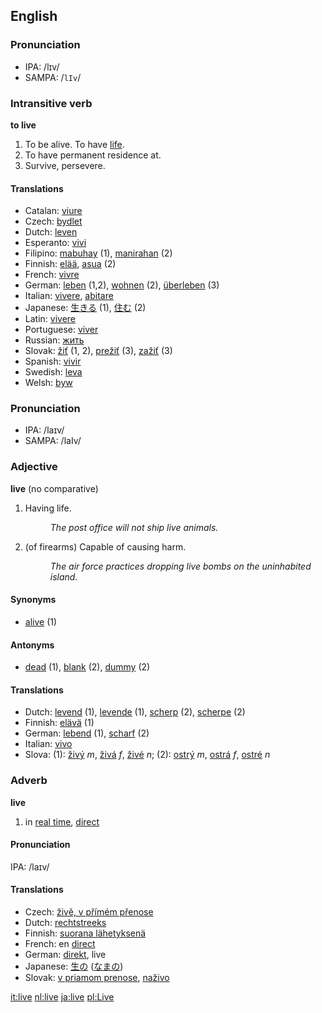 ==English==
===Pronunciation===
*IPA: /lɪv/
*SAMPA: /<tt>lIv</tt>/

===Intransitive verb===
'''to live'''

#To be alive.  To have [[life]].
#To have permanent residence at.
#Survive, persevere.

====Translations====
*Catalan: [[viure]]
*Czech: [[bydlet]]
*Dutch: [[leven]]
*Esperanto: [[vivi]]
*Filipino: [[mabuhay]] (1), [[manirahan]] (2)
*Finnish: [[elää]], [[asua]] (2)
*French: [[vivre]]
*German: [[leben]] (1,2), [[wohnen]] (2), [[überleben]] (3)
*Italian: [[vivere]], [[abitare]]
*Japanese: [[生きる]] (1), [[住む]] (2)
*Latin: [[vivere]]
*Portuguese: [[viver]]
*Russian: [[жить]]
*Slovak: [[žiť]] (1, 2), [[prežiť]] (3), [[zažiť]] (3)
*Spanish: [[vivir]]
*Swedish: [[leva]]
*Welsh: [[byw]]

===Pronunciation===
*IPA: /laɪv/
*SAMPA: /laIv/

===Adjective===
'''live''' (no comparative)

# Having life.
#: ''The post office will not ship live animals.''
# (of firearms) Capable of causing harm.
#: ''The air force practices dropping live bombs on the uninhabited island.''

====Synonyms====
*[[alive]] (1)

====Antonyms====
*[[dead]] (1), [[blank]] (2), [[dummy]] (2)

====Translations====
*Dutch: [[levend]] (1), [[levende]] (1), [[scherp]] (2), [[scherpe]] (2)
*Finnish: [[elävä]] (1)
*German:  [[lebend]] (1), [[scharf]] (2)
*Italian: [[vivo]]
*Slova: (1): [[živý]] ''m'', [[živá]] ''f'', [[živé]] ''n''; (2): [[ostrý]] ''m'', [[ostrá]] ''f'', [[ostré]] ''n''

===Adverb===
'''live'''

# in [[real time]], [[direct]]

====Pronunciation====
IPA: /laɪv/

====Translations====
*Czech: [[živě, v přímém přenose]]
*Dutch: [[rechtstreeks]]
*Finnish: [[suorana lähetyksenä]]
*French: en [[direct]]
*German: [[direkt]], live
*Japanese: [[生]]の ([[なま]]の)
*Slovak: [[v priamom prenose]], [[naživo]]

[[it:live]]
[[nl:live]]
[[ja:live]]
[[pl:Live]]